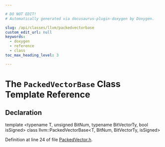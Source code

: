 ```yaml
---

# DO NOT EDIT!
# Automatically generated via docusaurus-plugin-doxygen by Doxygen.

slug: /api/classes/llvm/packedvectorbase
custom_edit_url: null
keywords:
  - doxygen
  - reference
  - class
toc_max_heading_level: 3

---
```





# The `PackedVectorBase` Class Template Reference

<DoxygenPage pluginConfig={pluginConfig}>



## Declaration

<CodeBlock>template &lt;typename T, unsigned BitNum, typename BitVectorTy, bool isSigned&gt;
class llvm::PackedVectorBase&lt;T, BitNum, BitVectorTy, isSigned&gt;</CodeBlock>


Definition at line 24 of file <a href="/docs/api/files/include/include/llvm/include/llvm/adt/packedvector-h">PackedVector.h</a>.

</DoxygenPage>

